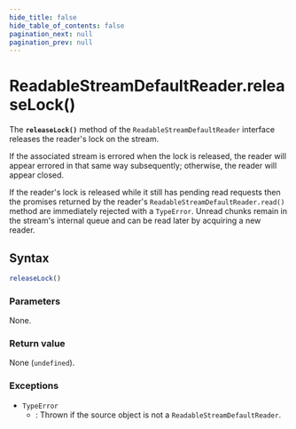 ```yaml
---
hide_title: false
hide_table_of_contents: false
pagination_next: null
pagination_prev: null
---
```

# ReadableStreamDefaultReader.releaseLock()

The **`releaseLock()`** method of the `ReadableStreamDefaultReader` interface releases the reader's lock on the stream.

If the associated stream is errored when the lock is released, the reader will appear errored in that same way subsequently; otherwise, the reader will appear closed.

If the reader's lock is released while it still has pending read requests then the promises returned by the reader's `ReadableStreamDefaultReader.read()` method are immediately rejected with a `TypeError`.
Unread chunks remain in the stream's internal queue and can be read later by acquiring a new reader.

## Syntax

```js
releaseLock()
```

### Parameters

None.

### Return value

None (`undefined`).

### Exceptions

- `TypeError`
  - : Thrown if the source object is not a `ReadableStreamDefaultReader`.
